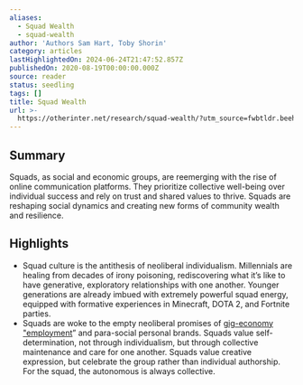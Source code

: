 ```yaml
---
aliases:
  - Squad Wealth
  - squad-wealth
author: 'Authors Sam Hart, Toby Shorin'
category: articles
lastHighlightedOn: 2024-06-24T21:47:52.857Z
publishedOn: 2020-08-19T00:00:00.000Z
source: reader
status: seedling
tags: []
title: Squad Wealth
url: >-
  https://otherinter.net/research/squad-wealth/?utm_source=fwbtldr.beehiiv.com&utm_medium=newsletter&utm_campaign=where-we-at-with-squad-wealth
---
```

## Summary

Squads, as social and economic groups, are reemerging with the rise of online communication platforms. They prioritize collective well-being over individual success and rely on trust and shared values to thrive. Squads are reshaping social dynamics and creating new forms of community wealth and resilience.

## Highlights

- Squad culture is the antithesis of neoliberal individualism. Millennials are healing from decades of irony poisoning, rediscovering what it’s like to have generative, exploratory relationships with one another. Younger generations are already imbued with extremely powerful squad energy, equipped with formative experiences in Minecraft, DOTA 2, and Fortnite parties.
- Squads are woke to the empty neoliberal promises of [gig-economy "employment](https://onezero.medium.com/the-gig-economy-is-failing-say-hello-to-the-hustle-economy-13ae3aa91954)” and para-social personal brands. Squads value self-determination, not through individualism, but through collective maintenance and care for one another. Squads value creative expression, but celebrate the group rather than individual authorship. For the squad, the autonomous is always collective.
